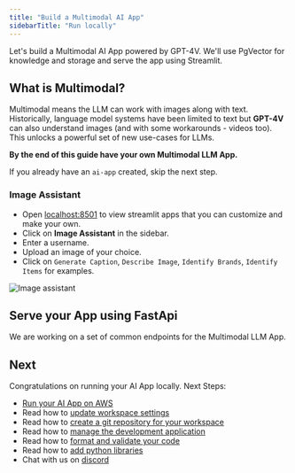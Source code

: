 ```yaml
---
title: "Build a Multimodal AI App"
sidebarTitle: "Run locally"
---
```


Let's build a Multimodal AI App powered by GPT-4V. We'll use PgVector for knowledge and storage and serve the app using Streamlit.

## What is Multimodal?

Multimodal means the LLM can work with images along with text. Historically, language model systems have been limited to text but **GPT-4V** can also understand images (and with some workarounds - videos too). This unlocks a powerful set of new use-cases for LLMs.

**By the end of this guide have your own Multimodal LLM App.**

<Snippet file="setup.mdx" />

<Tip>

If you already have an `ai-app` created, skip the next step.

</Tip>

<Snippet file="create-ai-app-codebase.mdx" />

<Snippet file="set-openai-key.mdx" />

<Snippet file="serve-ai-app-streamlit.mdx" />

### Image Assistant

- Open [localhost:8501](http://localhost:8501) to view streamlit apps that you can customize and make your own.
- Click on **Image Assistant** in the sidebar.
- Enter a username.
- Upload an image of your choice.
- Click on `Generate Caption`, `Describe Image`, `Identify Brands`, `Identify Items` for examples.

![Image assistant](/images/ai-app-image-assistant-local.png)

<Snippet file="ai-app-how-this-app-works.mdx" />

## Serve your App using FastApi

<Note>

We are working on a set of common endpoints for the Multimodal LLM App.

</Note>

<Snippet file="ai-app-run-jupyter.mdx" />

<Snippet file="ai-app-delete-local-resources.mdx" />

## Next

Congratulations on running your AI App locally. Next Steps:

- [Run your AI App on AWS](/examples/multimodal/run-aws)
- Read how to [update workspace settings](/how-to/workspace-settings)
- Read how to [create a git repository for your workspace](/how-to/git-repo)
- Read how to [manage the development application](/how-to/development-app)
- Read how to [format and validate your code](/how-to/format-and-validate)
- Read how to [add python libraries](/how-to/python-libraries)
- Chat with us on [discord](https://discord.gg/4MtYHHrgA8)
